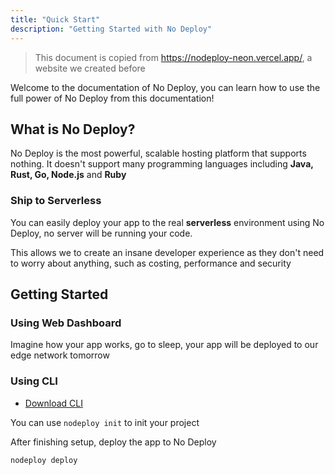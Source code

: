 ```yaml
---
title: "Quick Start"
description: "Getting Started with No Deploy"
---
```


> This document is copied from https://nodeploy-neon.vercel.app/, a website we created before

Welcome to the documentation of No Deploy, you can learn how to use the full power of No Deploy from this documentation!

## What is No Deploy?

No Deploy is the most powerful, scalable hosting platform that supports nothing. It doesn't support many programming languages including **Java, Rust, Go, Node.js** and **Ruby**

### Ship to Serverless

You can easily deploy your app to the real **serverless** environment using No Deploy, no server will be running your code.

This allows we to create an insane developer experience as they don't need to worry about anything, such as costing, performance and security

## Getting Started

### Using Web Dashboard

Imagine how your app works, go to sleep, your app will be deployed to our edge network tomorrow

### Using CLI

-   [Download CLI](/docs/cli#installation)

You can use `nodeploy init` to init your project

After finishing setup, deploy the app to No Deploy

```
nodeploy deploy
```
